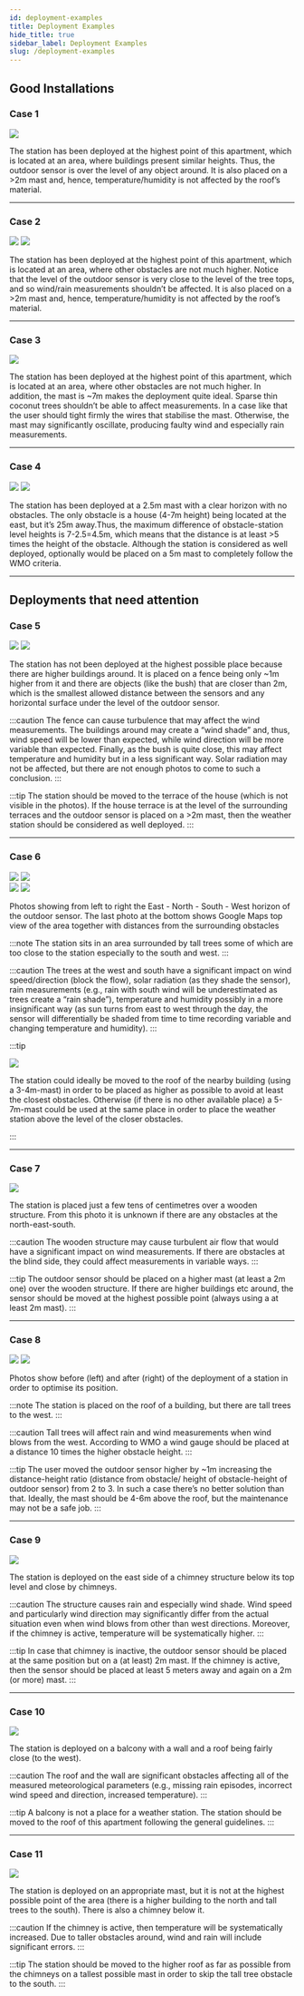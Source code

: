 ```yaml
---
id: deployment-examples
title: Deployment Examples
hide_title: true
sidebar_label: Deployment Examples
slug: /deployment-examples
---
```



## Good Installations

### Case 1

<div class="explanation">
    <img src={useBaseUrl("img/wxm-devices/deployments/good-example-1.jpg")} />
    <p>
    The station has been deployed at the highest point of this apartment, which is located at an area, where buildings present similar heights. Thus, the outdoor sensor is over the level of any object around. It is also placed on a >2m mast and, hence, temperature/humidity is not  affected by the roof’s material.
    </p>
</div>

<hr/>

### Case 2

<div class="explanation horizontal">
    <div class="images">
      <img src={useBaseUrl("img/wxm-devices/deployments/good-example-2.jpg")} />
      <img src={useBaseUrl("img/wxm-devices/deployments/good-example-3.jpg")} />
    </div>
    <div class="copy">
        <p>
            The station has been deployed at the highest point of this apartment, which is located at an area, where other obstacles are not much higher. Notice that the level of the outdoor sensor is very close to the level of the tree tops, and so wind/rain measurements shouldn’t be affected. It is also placed on a >2m mast and, hence, temperature/humidity is not  affected by the roof’s material.
        </p>
      </div>
  </div>
  
  <hr/>

### Case 3

<div class="explanation">
    <img src={useBaseUrl("img/wxm-devices/deployments/good-example-4.png")} />
    <p>
    The station has been deployed at the highest point of this apartment, which is located at an area, where other obstacles are not much higher. In addition, the mast is ~7m makes the deployment quite ideal. Sparse thin coconut trees shouldn’t be able to affect measurements. In a case like that the user should tight firmly the wires that stabilise the mast. Otherwise, the mast may significantly oscillate, producing faulty wind and especially rain measurements.
    </p>
</div>

<hr/>

### Case 4

<div class="explanation horizontal">
    <div class="images">
      <img src={useBaseUrl("img/wxm-devices/deployments/good-example-5.jpg")} />
      <img src={useBaseUrl("img/wxm-devices/deployments/good-example-6.png")} />
    </div>
    <div class="copy">
        <p>
        The station has been deployed at a 2.5m mast with a clear horizon with no obstacles. The only obstacle is a house (4-7m height) being located at the east, but it’s 25m away.Thus, the maximum difference of obstacle-station level heights is 7-2.5=4.5m, which means that the distance is at least >5 times the height of the obstacle. Although the station is considered as well deployed, optionally would be placed on a 5m mast to completely follow the WMO criteria.
        </p>
      </div>
  </div>
  
  <hr/>


## Deployments that need attention

### Case 5

<div class="explanation horizontal">
    <div class="images">
      <img src={useBaseUrl("img/wxm-devices/deployments/bad-example-1.jpg")} />
      <img src={useBaseUrl("img/wxm-devices/deployments/bad-example-2.jpg")} />
    </div>
    <div class="copy">
        <p>
        The station has not been deployed at the highest possible place because there are higher buildings around. It is placed on a fence being only ~1m higher from it and there are objects (like the bush) that are closer than 2m, which is the smallest allowed distance between the sensors and any horizontal surface under the level of the outdoor sensor.
        </p>
    </div>

:::caution
The fence can cause turbulence that may affect the wind measurements. The buildings around may create a “wind shade” and, thus, wind speed will be lower than expected, while wind direction will be more variable than expected. Finally, as the bush is quite close, this may affect temperature and humidity but in a less significant way. Solar radiation may not be affected, but there are not enough photos to come to such a conclusion.
:::

:::tip
The station should be moved to the terrace of the house (which is not visible in the photos). If the house terrace is at the level of the surrounding terraces and the outdoor sensor is placed on a >2m mast, then the weather station should be considered as well deployed.
:::

</div>

<hr/>

### Case 6

<div class="explanation horizontal">
    <div class="images">
      <img src={useBaseUrl("img/wxm-devices/deployments/bad-example-3.jpg")} />
      <img src={useBaseUrl("img/wxm-devices/deployments/bad-example-4.png")} />
    </div>
    <div class="images">
        <img src={useBaseUrl("img/wxm-devices/deployments/bad-example-5.png")} />
        <img src={useBaseUrl("img/wxm-devices/deployments/bad-example-6.png")} />
      </div>
    <div class="copy">
        <p>
        Photos showing from left to right the East - North - South - West horizon of the outdoor sensor. The last photo at the bottom shows Google Maps top view of the area together with distances from the surrounding obstacles
        </p>
    </div>

:::note
The station sits in an area surrounded by tall trees some of which are too close to the station especially to the south and west.
:::

:::caution
The trees at the west and south have a significant impact on wind speed/direction (block the flow), solar radiation (as they shade the sensor), rain measurements (e.g., rain with south wind will be underestimated as trees create a “rain shade”), temperature and humidity possibly in a more insignificant way (as sun turns from east to west through the day, the sensor will differentially be shaded from time to time recording variable and changing temperature and humidity).
:::

:::tip
<div class="explanation">
    <img src={useBaseUrl("img/wxm-devices/deployments/bad-example-7.png")} />
    <p>
    The station could ideally be moved to the roof of the nearby building (using a 3-4m-mast) in order to be placed as higher as possible to avoid at least the closest obstacles. Otherwise (if there is no other available place) a 5-7m-mast could be used at the same place in order to place the weather station above the level of the closer obstacles.
    </p>
</div>
:::
</div>

<hr/>

### Case 7

<div class="explanation">
    <img src={useBaseUrl("img/wxm-devices/deployments/bad-example-8.jpg")} />
    <p>
    The station is placed just a few tens of centimetres over a wooden structure. From this photo it is unknown if there are any obstacles at the north-east-south.
    </p>
</div>

:::caution
The wooden structure may cause turbulent air flow that would have a significant impact on wind measurements. If there are obstacles at the blind side, they could affect measurements in variable ways.
:::

:::tip
The outdoor sensor should be placed on a higher mast (at least a 2m one) over the wooden structure. If there are higher buildings etc around, the sensor should be moved at the highest possible point (always using a at least 2m mast).
:::

<hr/>

### Case 8

<div class="explanation horizontal">
    <div class="images">
      <img src={useBaseUrl("img/wxm-devices/deployments/bad-example-9.png")} />
      <img src={useBaseUrl("img/wxm-devices/deployments/bad-example-10.png")} />
    </div>
    <div class="copy">
        <p>
        Photos show before (left) and after (right) of the deployment of a station in order to optimise its position.
        </p>
    </div>

:::note
The station is placed on the roof of a building, but there are tall trees to the west.
:::

:::caution
Tall trees will affect rain and wind measurements when wind blows from the west. According to WMO a wind gauge should be placed at a distance 10 times the higher obstacle height.
:::

:::tip
The user moved the outdoor sensor higher by ~1m increasing the  distance-height ratio (distance from obstacle/ height of obstacle-height of outdoor sensor) from 2 to 3. In such a case there’s no better solution than that. Ideally, the mast should be 4-6m above the roof, but the maintenance may not be a safe job.
:::
</div>

<hr/>

### Case 9

<div class="explanation">
    <div class="images">
      <img src={useBaseUrl("img/wxm-devices/deployments/bad-example-11.jpg")} />
    </div>
    <div class="copy">
        <p>
        The station is deployed on the east side of a chimney structure below its top level and close by chimneys.
        </p>
    </div>
</div>

:::caution
The structure causes rain and especially wind shade. Wind speed and particularly wind direction may significantly differ from the actual situation even when wind blows from other than west directions. Moreover, if the chimney is active, temperature will be systematically higher.
:::

:::tip
In case that chimney is inactive, the outdoor sensor should be placed at the same position but on a (at least) 2m mast. If the chimney is active, then the sensor should be placed at least 5 meters away and again on a 2m (or more) mast.
:::

<hr/>

### Case 10

<div class="explanation">
    <div class="images">
      <img src={useBaseUrl("img/wxm-devices/deployments/bad-example-12.jpg")} />
    </div>
    <div class="copy">
        <p>
            The station is deployed on a balcony with a wall and a roof being fairly close (to the west).
        </p>
    </div>
</div>

:::caution
The roof and the wall are significant obstacles affecting all of the measured meteorological parameters (e.g., missing rain episodes, incorrect wind speed and direction, increased temperature).
:::

:::tip
A balcony is not a place for a weather station. The station should be moved to the roof of this apartment following the general guidelines.
:::

<hr/>

### Case 11

<div class="explanation">
    <div class="images">
      <img src={useBaseUrl("img/wxm-devices/deployments/bad-example-13.png")} />
    </div>
    <div class="copy">
        <p>
        The station is deployed on an appropriate mast, but it is not at the highest possible point of the area (there is a higher building to the north and tall trees to the south). There is also a chimney below it.
        </p>
    </div>
</div>

:::caution
If the chimney is active, then temperature will be systematically increased. Due to taller obstacles around, wind and rain will include significant errors.
:::

:::tip
The station should be moved to the higher roof as far as possible from the chimneys on a tallest possible mast in order to skip the tall tree obstacle to the south.
:::